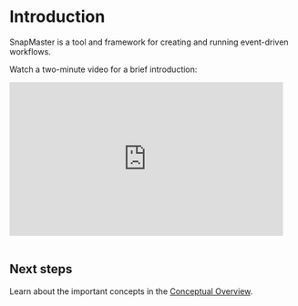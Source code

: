 # Introduction

SnapMaster is a tool and framework for creating and running event-driven workflows.

Watch a two-minute video for a brief introduction:

<div>
  <iframe src="https://player.vimeo.com/video/430601734" width="480" height="270" frameborder="0" allow="autoplay; fullscreen" allowfullscreen></iframe>
</div>

<br />


## Next steps

Learn about the important concepts in the [Conceptual Overview](/conceptual-overview).
